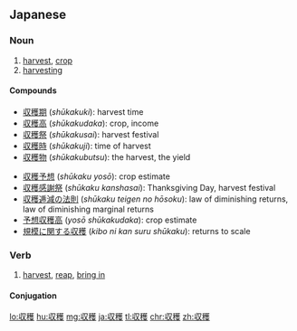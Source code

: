 ==Japanese==
{{ja-kanjitab|しゅう|かく|yomi=o}}

===Noun===
{{ja-noun|しゅうかく}}

# [[harvest]], [[crop]]
# [[harvesting]]

====Compounds====
{{top2}}
* [[収穫期]] (''shūkakuki''): harvest time
* [[収穫高]] (''shūkakudaka''): crop, income
* [[収穫祭]] (''shūkakusai''): harvest festival
* [[収穫時]] (''shūkakuji''): time of harvest
* [[収穫物]] (''shūkakubutsu''): the harvest, the yield
{{mid2}}
* [[収穫予想]] (''shūkaku yosō''): crop estimate
* [[収穫感謝祭]] (''shūkaku kanshasai''): Thanksgiving Day, harvest festival
* [[収穫逓減の法則]] (''shūkaku teigen no hōsoku''): law of diminishing returns, law of diminishing marginal returns
* [[予想収穫高]] (''yosō shūkakudaka''): crop estimate
* [[規模に関する収穫]] (''kibo ni kan suru shūkaku''): returns to scale
{{bottom}}

===Verb===
{{ja-verb-suru|しゅうかく}}

# [[harvest]], [[reap]], [[bring in]]

====Conjugation====
{{ja-suru|しゅうかく}}

[[lo:収穫]]
[[hu:収穫]]
[[mg:収穫]]
[[ja:収穫]]
[[tl:収穫]]
[[chr:収穫]]
[[zh:収穫]]